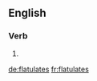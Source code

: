 ==English==

===Verb===
{{head|en|verb form}}

# {{en-third-person singular of|flatulate}}

[[de:flatulates]]
[[fr:flatulates]]